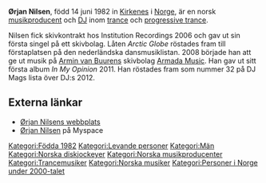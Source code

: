 {{Infobox musiker
|namn                = Ørjan Nilsen
|bild                = 
|bildtext            = 
|bildstorlek         = 
|färg                = icke_uppträdande_personal
|födelsenamn         = Ørjan Nilsen
|pseudonym(er)       = DJ Govenor
|född                = {{flaggbild|Norge}} {{ålder|1982|06|14}}
|död                 = 
|bakgrund            = 
|instrument          = 
|genre               = [[Trance]] <br /> [[Progressiv trance]]
|roll                = 
|aktiva_år           = [[2004]]–
|skivbolag           = [http://www.armadamusic.nl Armada]
|associerade_akter   = 
|medlemmar           = 
|tidigare_medlemmar  = 
|inspiratörer        = 
|inspirerat          = 
|hemsida             = [http://www.orjannilsen.com/ orjannilsen.com]
}}

'''Ørjan Nilsen''', född 14 juni 1982 in [[Kirkenes]] i [[Norge]], är en norsk [[musikproducent]] och [[DJ]] inom [[trance]] och [[progressive trance]].

Nilsen fick skivkontrakt hos Institution Recordings 2006 och gav ut sin första singel på ett skivbolag. Låten ''Arctic Globe'' röstades fram till förstaplatsen på den nederländska dansmusiklistan. 2008 började han att ge ut musik på [[Armin van Buuren]]s skivbolag [[Armada Music]]. Han gav ut sitt första album ''In My Opinion'' 2011. Han röstades fram som nummer 32 på DJ Mags lista över DJ:s 2012.

==Externa länkar==
* [http://www.orjannilsen.com/ Ørjan Nilsens webbplats]
* [http://www.myspace.com/orjannilsen Ørjan Nilsen] på Myspace

{{DEFAULTSORT:Nilsen, Örjan}}

[[Kategori:Födda 1982]]
[[Kategori:Levande personer]]
[[Kategori:Män]]
[[Kategori:Norska diskjockeyer]]
[[Kategori:Norska musikproducenter]]
[[Kategori:Trancemusiker]]
[[Kategori:Norska musiker]]
[[Kategori:Personer i Norge under 2000-talet]]
